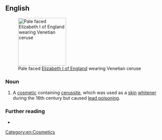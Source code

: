==English==
[[Image:Elizabeth I of England - coronation portrait.jpg|thumb|right|150px| Pale faced [[w:Elizabeth I of England|Elizabeth I of England]] wearing Venetian ceruse]]

===Noun===
{{en-noun|-}}

# A [[cosmetic]] containing [[cerussite]], which was used as a [[skin]] [[whitener]] during the 16th century but caused [[lead poisoning]].

===Further reading===
* {{pedia}}

[[Category:en:Cosmetics]]